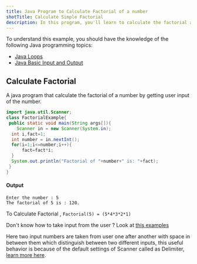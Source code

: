 ```yaml
---
title: Java Program to Calculate Factorial of a number
shotTitle: Calculate Simple Factorial
description: In this program, you'll learn to calculate the factorial and display final value on screen/terminal
---
```


To understand this example, you should have the knowledge of the following Java programming topics:

- [Java Loops](/docs/for-loop)
- [Java Basic Input and Output](/docs/basic-input-output)

## Calculate Factorial

A java program that calculate the factorial of a number by getting user input of the number.

```java
import java.util.Scanner;
class FactorialExample{
 public static void main(String args[]){
    Scanner in = new Scanner(System.in);
  int i,fact=1;
  int number = in.nextInt();
  for(i=1;i<=number;i++){
      fact=fact*i;
  }
  System.out.println("Factorial of "+number+" is: "+fact);
 }
}
```

#### Output

```plaintext
Enter the number : 5
The factorial of 5 is : 120.
```

To Calculate Factorial ,
`Factorial(5) = (5*4*3*2*1)`

<Callout>

Don't know how to take input from the user ? Look at [this examples](/docs/basic-input-output#java-input)

Here two input numbers are taken from user one after another with space in between them which distinguish between two different inputs, this useful behavior is because of the default settings of Scanner called as Delimiter, [learn more here](https://www.javatpoint.com/post/java-scanner-delimiter-method).

</Callout>
